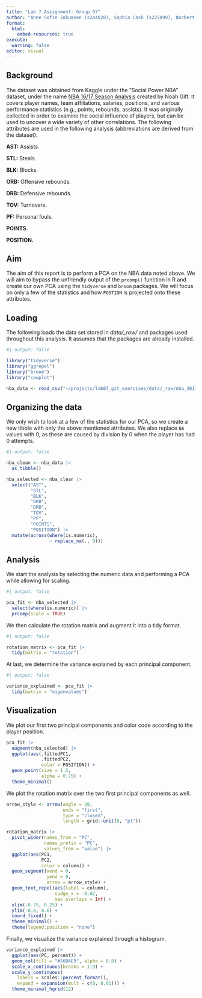 ```yaml
---
title: "Lab 7 Assignment: Group 07"
author: "Anne Sofie Jokumsen (s244028), Sophia Cash (s225099), Norbert Bálint (s204668), Madeline Shah (s241901), Bedri Duraksoy (s233415)"
format:
  html:
    embed-resources: true
execute:
  warning: false
editor: visual
---
```


## Background

The dataset was obtained from Kaggle under the ”Social Power NBA” dataset, under the name [NBA 16/17 Season Analysis](https://www.kaggle.com/code/ahmetburabua/nba-16-17-season-analysis) created by Noah Gift. It covers player names, team affiliations, salaries, positions, and various performance statistics (e.g., points, rebounds, assists). It was originally collected in order to examine the social influence of players, but can be used to uncover a wide variety of other correlations. The following attributes are used in the following analysis (abbreviations are derived from the dataset):

**AST:** Assists.

**STL:** Steals.

**BLK:** Blocks.

**ORB:** Offensive rebounds.

**DRB:** Defensive rebounds.

**TOV:** Turnovers.

**PF:** Personal fouls.

**POINTS.**

**POSITION.**

## Aim

The aim of this report is to perform a PCA on the NBA data noted above. We will aim to bypass the unfriendly output of the `prcomp()` function in R and create our own PCA using the `tidyverse` and `broom` packages. We will focus on only a few of the statistics and how `POSTION` is projected onto these attributes.

## Loading

The following loads the data set stored in *data/\_raw/* and packages used throughout this analysis. It assumes that the packages are already installed.

```r
#| output: false

library("tidyverse")
library("ggrepel")
library("broom") 
library("cowplot")

nba_data <- read_csv("~/projects/lab07_git_exercises/data/_raw/nba_2017_nba_players_with_salary.csv")
```

## Organizing the data

We only wish to look at a few of the statistics for our PCA, so we create a new tibble with only the above mentioned attributes. We also replace `NA` values with 0, as these are caused by division by 0 when the player has had 0 attempts.

```r
#| output: false

nba_clean <- nba_data |>
  as_tibble()

nba_selected <- nba_clean |>
  select("AST",
         "STL",
         "BLK",
         "ORB",
         "DRB",
         "TOV",
         "PF",
         "POINTS",
         "POSITION") |>
  mutate(across(where(is.numeric),
                ~ replace_na(., 0)))
```

## Analysis

We start the analysis by selecting the numeric data and performing a PCA while allowing for scaling.

```r
#| output: false

pca_fit <- nba_selected |>
  select(where(is.numeric)) |>
  prcomp(scale = TRUE)
```

We then calculate the rotation matrix and augment it into a tidy format.

```r
#| output: false

rotation_matrix <- pca_fit |>
  tidy(matrix = "rotation")
```

At last, we determine the variance explained by each principal component.

```r
#| output: false

variance_explained <- pca_fit |>
  tidy(matrix = "eigenvalues")
```

## Visualization

We plot our first two principal components and color code according to the player position.

```r
pca_fit |>
  augment(nba_selected) |>
  ggplot(aes(.fittedPC1,
             .fittedPC2,
             color = POSITION)) + 
  geom_point(size = 1.5,
             alpha = 0.75) +
  theme_minimal()
```

We plot the rotation matrix over the two first principal components as well.

```r
arrow_style <- arrow(angle = 20,
                     ends = "first",
                     type = "closed",
                     length = grid::unit(8, "pt"))

rotation_matrix |>
  pivot_wider(names_from = "PC",
              names_prefix = "PC",
              values_from = "value") |>
  ggplot(aes(PC1,
             PC2,
             color = column)) +
  geom_segment(xend = 0,
               yend = 0,
               arrow = arrow_style) +
  geom_text_repel(aes(label = column), 
                  nudge_x = -0.02,
                  max.overlaps = Inf) +
  xlim(-0.75, 0.25) +
  ylim(-0.6, 0.6) +
  coord_fixed() +
  theme_minimal() +
  theme(legend.position = "none")

```

Finally, we visualize the variance explained through a histogram.

```r
variance_explained |>
  ggplot(aes(PC, percent)) +
  geom_col(fill = "#56B4E9", alpha = 0.8) +
  scale_x_continuous(breaks = 1:9) +
  scale_y_continuous(
    labels = scales::percent_format(),
    expand = expansion(mult = c(0, 0.01))) +
  theme_minimal_hgrid(12)
```

## 
